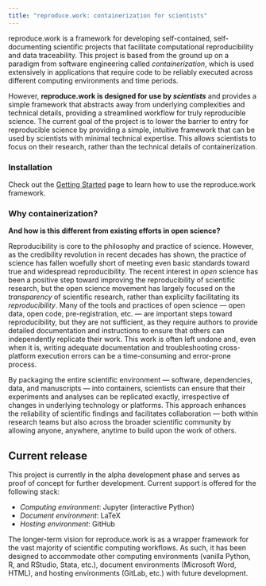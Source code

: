 ```yaml
---
title: "reproduce.work: containerization for scientists"
---
```


reproduce.work is a framework for developing self-contained, self-documenting scientific projects that facilitate computational reproducibility and data traceability. This project is based from the ground up on a paradigm from software engineering called *containerization*, which is used extensively in applications that require code to be reliably executed across different computing environments and time periods. 

However, **reproduce.work is designed for use by *scientists*** and provides a simple framework that abstracts away from underlying complexities and technical details, providing a streamlined workflow for truly reproducible science. The current goal of the project is to lower the barrier to entry for reproducible science by providing a simple, intuitive framework that can be used by scientists with minimal technical expertise. This allows scientists to focus on their research, rather than the technical details of containerization.


### Installation
Check out the [Getting Started](/getting-started) page to learn how to use the reproduce.work framework.


### Why containerization?
**And how is this different from existing efforts in open science?**

Reproducibility is core to the philosophy and practice of science. However, as the credibility revolution in recent decades has shown, the practice of science has fallen woefully short of meeting even basic standards toward true and widespread reproducibility. The recent interest in *open* science has been a positive step toward improving the reproducibility of scientific research, but the open science movement has largely focused on the *transparency* of scientific research, rather than explicilty facilitating its *reproducibility*. Many of the tools and practices of open science --- open data, open code, pre-registration, etc. --- are important steps toward reproducibility, but they are not sufficient, as they require authors to provide detailed documentation and instructions to ensure that others can independently replicate their work. This work is often left undone and, even when it is, writing adequate documentation and troubleshooting cross-platform execution errors can be a time-consuming and error-prone process.

By packaging the entire scientific environment --- software, dependencies, data, and manuscripts --- into containers, scientists can ensure that their experiments and analyses can be replicated exactly, irrespective of changes in underlying technology or platforms. This approach enhances the reliability of scientific findings and facilitates collaboration --- both within research teams but also across the broader scientific community by allowing anyone, anywhere, anytime to build upon the work of others.


## Current release

This project is currently in the alpha development phase and serves as proof of concept for further development. Current support is offered for the following stack:

- *Computing environment*: Jupyter (interactive Python)
- *Document environment*: LaTeX
- *Hosting environment*: GitHub
    
The longer-term vision for reproduce.work is as a wrapper framework for the vast majority of scientific computing workflows. As such, it has been designed to accommodate other computing environments (vanilla Python, R, and RStudio, Stata, etc.), document environments (Microsoft Word, HTML), and hosting environments (GitLab, etc.) with future development.




